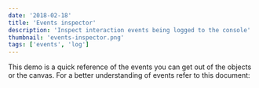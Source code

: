 ```yaml
---
date: '2018-02-18'
title: 'Events inspector'
description: 'Inspect interaction events being logged to the console'
thumbnail: 'events-inspector.png'
tags: ['events', 'log']
---
```



This demo is a quick reference of the events you can get out of the objects or the canvas.
For a better understanding of events refer to this document:

<EventInspectorUI client:idle />
